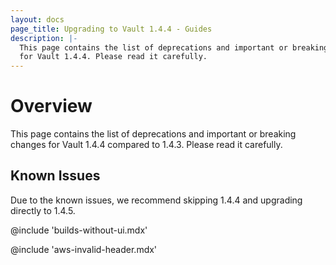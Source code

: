 ```yaml
---
layout: docs
page_title: Upgrading to Vault 1.4.4 - Guides
description: |-
  This page contains the list of deprecations and important or breaking changes
  for Vault 1.4.4. Please read it carefully.
---
```


# Overview

This page contains the list of deprecations and important or breaking changes
for Vault 1.4.4 compared to 1.4.3. Please read it carefully.

## Known Issues

Due to the known issues, we recommend skipping 1.4.4 and upgrading directly to 1.4.5.

@include 'builds-without-ui.mdx'

@include 'aws-invalid-header.mdx'
